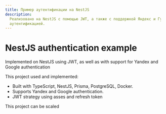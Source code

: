 ```yaml
---
title: Пример аутентификации на NestJS
description:
  Реализовано на NestJS с помощью JWT, а также с поддержкой Яндекс и Гугл
  аутентификацией.
---
```


# NestJS authentication example

Implemented on NestJS using JWT, as well as with support for Yandex and Google
authentication

This project used and implemented:

- Built with TypeScript, NestJS, Prisma, PostgreSQL, Docker.
- Supports Yandex and Google authentication.
- JWT strategy using asses and refresh token

This project can be scaled
